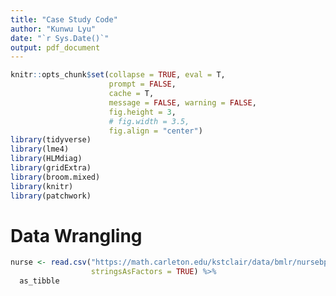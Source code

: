 ```yaml
---
title: "Case Study Code"
author: "Kunwu Lyu"
date: "`r Sys.Date()`"
output: pdf_document
---
```


```r
knitr::opts_chunk$set(collapse = TRUE, eval = T, 
                      prompt = FALSE, 
                      cache = T,
                      message = FALSE, warning = FALSE, 
                      fig.height = 3, 
                      # fig.width = 3.5, 
                      fig.align = "center")
library(tidyverse)
library(lme4)
library(HLMdiag)
library(gridExtra)
library(broom.mixed)
library(knitr)
library(patchwork)
```

# Data Wrangling

```r
nurse <- read.csv("https://math.carleton.edu/kstclair/data/bmlr/nursebp.csv",
                  stringsAsFactors = TRUE) %>% 
  as_tibble
```

